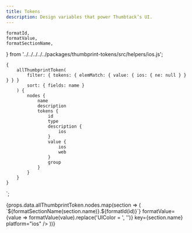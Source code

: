 ```yaml
---
title: Tokens
description: Design variables that power Thumbtack’s UI.
---
```


    formatId,
    formatValue,
    formatSectionName,
} from '../../../../../packages/thumbprint-tokens/src/helpers/ios.js';

    {
        allThumbprintToken(
            filter: { tokens: { elemMatch: { value: { ios: { ne: null } } } } }
            sort: { fields: name }
        ) {
            nodes {
                name
                description
                tokens {
                    id
                    type
                    description {
                        ios
                    }
                    value {
                        ios
                        web
                    }
                    group
                }
            }
        }
    }
`;

<TabNav />

<PackageTable version={version} packageName={name} sourceDirectory={homepage} />

<div>
    {props.data.allThumbprintToken.nodes.map(section => (
        <TokenSection
            section={section}
            formatId={id => `${formatSectionName(section.name)}.${formatId(id)}`}
            formatValue={value => formatValue(value).replace('UIColor = ', '')}
            key={section.name}
            platform="ios"
        />
    ))}
</div>
